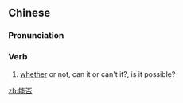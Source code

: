 ==Chinese==
{{zh-forms}}

===Pronunciation===
{{zh-pron
|m=néngfǒu
|c=nang4 fau2
|cat=v
}}

===Verb===
{{zh-verb}}

# [[whether]] or not, can it or can't it?, is it possible?

[[zh:能否]]